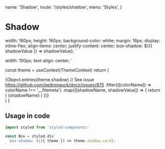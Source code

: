   name: 'Shadow',
  route: '/styles/shadow',
  menu: 'Styles',
}


# Shadow

  width: 160px;
  height: 160px;
  background-color: white;
  margin: 16px;
  display: inline-flex;
  align-items: center;
  justify-content: center;
  box-shadow: ${({ shadowValue }) => shadowValue};
`

  width: 100px;
  text-align: center;
`

  const theme = useContext(ThemeContext)
  return (
    <div>
      {Object.entries(theme.shadow)
        // See issue https://github.com/pedronauck/docz/issues/875
        .filter(([colorName]) => colorName !== '__filemeta')
        .map(([shadowName, shadowValue]) => {
          return (
            <ShadowBox key={shadowName} shadowValue={shadowValue}>
              <ShadowName>{shadowName}</ShadowName>
            </ShadowBox>
          )
        })}
    </div>
  )
}

<Shadow />

## Usage in code

```typescript
import styled from 'styled-components'

const Box = styled.div`
  box-shadow: ${({ theme }) => theme.shadow.card};
`
```
